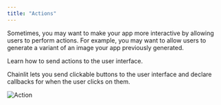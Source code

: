```yaml
---
title: "Actions"
---
```


Sometimes, you may want to make your app more interactive by allowing users to perform actions. For example, you may want to allow users to generate a variant of an image your app previously generated.

<Card title="Action API" icon="link" href="/api-reference/action">
  Learn how to send actions to the user interface.
</Card>

Chainlit lets you send clickable buttons to the user interface and declare callbacks for when the user clicks on them.

![Action](/images/action.png)
